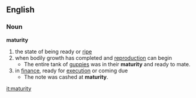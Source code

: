 ==English==
=== Noun ===
'''maturity'''
# the state of being ready or [[ripe]]
# when bodily growth has completed and [[reproduction]] can begin
#* The entire tank of [[:w:guppy|guppies]] was in their '''maturity''' and ready to mate.
# in [[finance]], ready for [[execution]] or coming due
#* The note was cashed at '''maturity'''.

[[it:maturity]]